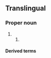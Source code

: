 ==Translingual==

===Proper noun===
{{taxoninfl|head=[[C.]] {{epinew|difficile||la}}|i=1|g=n}}

# {{speciesabbrev|C|difficile||la}}
## {{abbreviation of|mul|Clostridium difficile}}

====Derived terms====
{{der3|mul|
|C. diff
}}